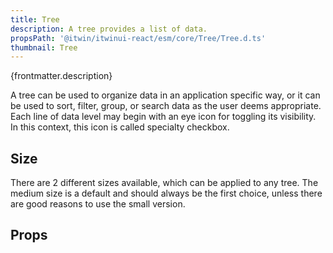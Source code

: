 ```yaml
---
title: Tree
description: A tree provides a list of data.
propsPath: '@itwin/itwinui-react/esm/core/Tree/Tree.d.ts'
thumbnail: Tree
---
```


<p>{frontmatter.description}</p>

<Placeholder componentPageName='tree' />

<LiveExample src='Tree.main.tsx'>
  <AllExamples.TreeMainExample client:load />
</LiveExample>

A tree can be used to organize data in an application specific way, or it can be used to sort, filter, group, or search data as the user deems appropriate. Each line of data level may begin with an eye icon for toggling its visibility. In this context, this icon is called specialty checkbox.

## Size

There are 2 different sizes available, which can be applied to any tree. The medium size is a default and should always be the first choice, unless there are good reasons to use the small version.

<LiveExample src='Tree.size.tsx'>
  <AllExamples.TreeSizeExample client:load />
</LiveExample>

## Props

<PropsTable path={frontmatter.propsPath} />
